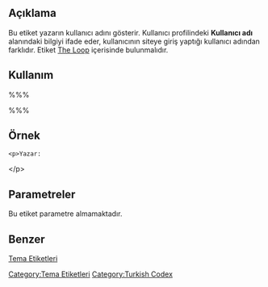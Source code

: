 == Açıklama ==

Bu etiket yazarın kullanıcı adını gösterir. Kullanıcı profilindeki '''Kullanıcı adı''' alanındaki bilgiyi ifade eder, kullanıcının siteye giriş yaptığı kullanıcı adından farklıdır. Etiket [[The Loop]] içerisinde bulunmalıdır.

== Kullanım ==

%%% <?php the_author_nickname(); ?> %%%

== Örnek ==

 &lt;p&gt;Yazar: <?php the_author_nickname(); ?>&lt;/p&gt;

== Parametreler ==

Bu etiket parametre almamaktadır.

== Benzer ==

{{Etiketler Yazar Etiketleri}}

[[tr:Tema_Etiketleri|Tema Etiketleri]]
[[Category:Tema Etiketleri]]
[[Category:Turkish Codex]]